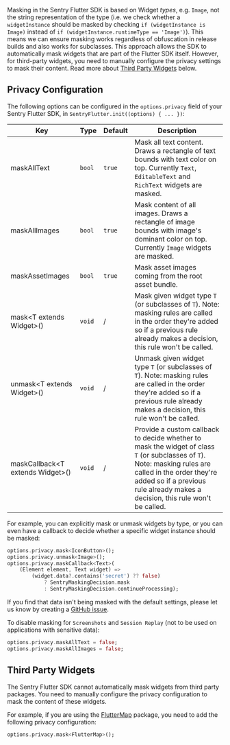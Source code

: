 Masking in the Sentry Flutter SDK is based on Widget _types_, e.g. `Image`, not the string representation of the type (i.e. we check whether
a `widgetInstance` should be masked by checking `if (widgetInstance is Image)` instead of `if (widgetInstance.runtimeType == 'Image')`).
This means we can ensure masking works regardless of obfuscation in release builds and also works for subclasses.
This approach allows the SDK to automatically mask widgets that are part of the Flutter SDK itself. However, for third-party widgets, you need to manually configure the privacy settings to mask their content. Read more about [Third Party Widgets](#third-party-widgets) below.

## Privacy Configuration

The following options can be configured in the `options.privacy` field of your Sentry Flutter SDK, in `SentryFlutter.init((options) { ... })`:

| Key                      | Type     | Default | Description                                                                                                                                                                                                                                                       |
| ------------------------ | -------- | ------- | ----------------------------------------------------------------------------------------------------------------------------------------------------------------------------------------------------------------------------------------------------------------- |
| maskAllText | `bool` | `true`     | Mask all text content. Draws a rectangle of text bounds with text color on top. Currently `Text`, `EditableText` and `RichText` widgets are masked.                                                                                                      |
| maskAllImages | `bool` | `true`     | Mask content of all images. Draws a rectangle of image bounds with image's dominant color on top. Currently `Image` widgets are masked.                                                                                                      |
| maskAssetImages | `bool` | `true`     | Mask asset images coming from the root asset bundle.                                                                                                      |
| mask&lt;T extends Widget&gt;() | `void` | /     | Mask given widget type `T` (or subclasses of `T`). Note: masking rules are called in the order they're added so if a previous rule already makes a decision, this rule won't be called. |
| unmask&lt;T extends Widget&gt;() | `void` | /     | Unmask given widget type `T` (or subclasses of `T`). Note: masking rules are called in the order they're added so if a previous rule already makes a decision, this rule won't be called. |
| maskCallback&lt;T extends Widget&gt;() | `void` | /     | Provide a custom callback to decide whether to mask the widget of class `T` (or subclasses of `T`). Note: masking rules are called in the order they're added so if a previous rule already makes a decision, this rule won't be called. |

For example, you can explicitly mask or unmask widgets by type,
or you can even have a callback to decide whether a specific widget instance should be masked:

```dart
options.privacy.mask<IconButton>();
options.privacy.unmask<Image>();
options.privacy.maskCallback<Text>(
    (Element element, Text widget) =>
        (widget.data?.contains('secret') ?? false)
            ? SentryMaskingDecision.mask
            : SentryMaskingDecision.continueProcessing);
```

<Alert>

If you find that data isn't being masked with the default settings, please let us know by creating a [GitHub issue](https://github.com/getsentry/sentry-dart/issues/new?template=BUG_REPORT.yml).

</Alert>

To disable masking for <PlatformLink to="/enriching-events/screenshots/">`Screenshots`</PlatformLink> and <PlatformLink to="/session-replay/">`Session Replay`</PlatformLink> (not to be used on applications with sensitive data):

```dart
options.privacy.maskAllText = false;
options.privacy.maskAllImages = false;
```

## Third Party Widgets

The Sentry Flutter SDK cannot automatically mask widgets from third party packages.
You need to manually configure the privacy configuration to mask the content of these widgets.

For example, if you are using the [FlutterMap](https://pub.dev/packages/flutter_map) package, you need to add the following privacy configuration:

```dart
options.privacy.mask<FlutterMap>();
```